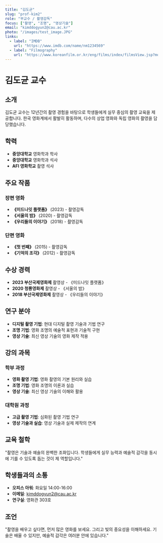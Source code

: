 ```yaml
---
title: "김도균"
slug: "prof-kim2"
role: "부교수 / 촬영감독"
focus: ["촬영", "조명", "영상기술"]
email: "kimddogyun2@cau.ac.kr"
photo: "/images/test_image.JPG"
links:
  - label: "IMDB"
    url: "https://www.imdb.com/name/nm1234569"
  - label: "Filmography"
    url: "https://www.koreanfilm.or.kr/eng/films/index/filmsView.jsp?movieCd=20200003"
---
```


# 김도균 교수

## 소개

김도균 교수는 12년간의 촬영 경험을 바탕으로 학생들에게 실무 중심의 촬영 교육을 제공합니다. 한국 영화계에서 활발히 활동하며, 다수의 상업 영화와 독립 영화의 촬영을 담당했습니다.

## 학력

- **중앙대학교** 영화학과 학사
- **중앙대학교** 영화학과 석사
- **AFI 영화학교** 촬영 석사

## 주요 작품

### 장편 영화
- **《미드나잇 플랫폼》** (2023) - 촬영감독
- **《서울의 밤》** (2020) - 촬영감독
- **《우리들의 이야기》** (2018) - 촬영감독

### 단편 영화
- **《첫 번째》** (2015) - 촬영감독
- **《기억의 조각》** (2012) - 촬영감독

## 수상 경력

- **2023 부산국제영화제** 촬영상 - 《미드나잇 플랫폼》
- **2020 청룡영화제** 촬영상 - 《서울의 밤》
- **2018 부산국제영화제** 촬영상 - 《우리들의 이야기》

## 연구 분야

- **디지털 촬영 기법**: 현대 디지털 촬영 기술과 기법 연구
- **조명 기법**: 영화 조명의 예술적 표현과 기술적 구현
- **영상 기술**: 최신 영상 기술의 영화 제작 적용

## 강의 과목

### 학부 과정
- **영화 촬영 기법**: 영화 촬영의 기본 원리와 실습
- **조명 기법**: 영화 조명의 이론과 실습
- **영상 기술**: 최신 영상 기술의 이해와 활용

### 대학원 과정
- **고급 촬영 기법**: 심화된 촬영 기법 연구
- **영상 기술과 실습**: 영상 기술과 실제 제작의 연계

## 교육 철학

"촬영은 기술과 예술의 완벽한 조화입니다. 학생들에게 실무 능력과 예술적 감각을 동시에 기를 수 있도록 돕는 것이 제 역할입니다."

## 학생들과의 소통

- **오피스 아워**: 화요일 14:00-16:00
- **이메일**: kimddogyun2@cau.ac.kr
- **연구실**: 영화관 303호

## 조언

"촬영을 배우고 싶다면, 먼저 많은 영화를 보세요. 그리고 빛의 중요성을 이해하세요. 기술은 배울 수 있지만, 예술적 감각은 여러분 안에 있습니다." 